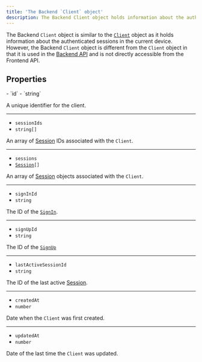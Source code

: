 ```yaml
---
title: 'The Backend `Client` object'
description: The Backend Client object holds information about the authenticated sessions in the current device. However, the Backend Client object is different from the Client object in that it is used in the Backend API.
---
```


The Backend `Client` object is similar to the [`Client`](/docs/references/javascript/client) object as it holds information about the authenticated sessions in the current device. However, the Backend `Client` object is different from the `Client` object in that it is used in the [Backend API](/docs/reference/backend-api/tag/Clients#operation/GetClient) and is not directly accessible from the Frontend API.

## Properties

<Properties>
  - `id`
  - `string`

  A unique identifier for the client.

  ---

  - `sessionIds`
  - `string[]`

  An array of [Session](https://clerk.com/docs/references/javascript/session) IDs associated with the `Client`.

  ---

  - `sessions`
  - <code>[Session](https://clerk.com/docs/references/javascript/session)\[]</code>

  An array of [Session](https://clerk.com/docs/references/javascript/session) objects associated with the `Client`.

  ---

  - `signInId`
  - `string`

  The ID of the [`SignIn`](https://clerk.com/docs/references/javascript/sign-in/sign-in).

  ---

  - `signUpId`
  - `string`

  The ID of the [`SignUp`](https://clerk.com/docs/references/javascript/sign-up/sign-up)

  ---

  - `lastActiveSessionId`
  - `string`

  The ID of the last active [Session](https://clerk.com/docs/references/javascript/session).

  ---

  - `createdAt`
  - `number`

  Date when the `Client` was first created.

  ---

  - `updatedAt`
  - `number`

  Date of the last time the `Client` was updated.
</Properties>
